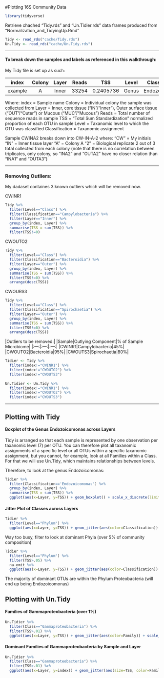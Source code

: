 #Plotting 16S Community Data

```{r}
library(tidyverse)
```

Retrieve chached "Tidy.rds" and "Un.Tidier.rds" data frames produced from "Normalization_and_TidyingUp.Rmd"
```{r}
Tidy <- read_rds("cache/Tidy.rds")
Un.Tidy <- read_rds("cache/Un.Tidy.rds")
```

---

#### To break down the samples and labels as referenced in this walkthrough:

My Tidy file is set up as such:

|index|Colony|Layer|Reads|TSS|Level|Classification|
|:---:|:---:|:---:|:---:|:---:|:---:|:---:|
|example|A|Inner|33254|0.2405736|Genus|Endozoicomonas|

Where:
index = Sample name
Colony = Individual colony the sample was collected from
Layer = Inner, core tissue ("IN"/"Inner"), Outer surface tissue ("OUT"/"Outer") or Mucous ("MUC"/"Mucous")
Reads = Total number of sequence reads in sample
TSS = "Total Sum Standardization" normalized proportion of each OTU in sample
Level = Taxanomic level to which the OTU was classified
Classification = Taxanomic assignment

Sample CWINA2 breaks down into CW-IN-A-2 where:
"CW" = My initials
"IN" = Inner tissue layer
"A" = Colony A
"2" = Biological replicate 2 out of 3 total collected from each colony (note that there is no correlation between triplicates, only colony, so "INA2" and "OUTA2" have no closer relation than "INA1" and "OUTA3")

---

### Removing Outliers:

My dadaset containes 3 known outliers which will be removed now.

CWINR1
```{r}
Tidy %>%
  filter(Level=="Class") %>%
  filter(Classification=="Campylobacteria") %>%
  filter(Layer=="Inner") %>%
  group_by(index, Layer) %>%
  summarise(TSS = sum(TSS)) %>%
  filter(TSS!=0)
```
CWOUTO2
```{r}
Tidy %>%
  filter(Level=="Class") %>%
  filter(Classification=="Bacteroidia") %>%
  filter(Layer=="Outer") %>%
  group_by(index, Layer) %>%
  summarise(TSS = sum(TSS)) %>%
  filter(TSS!=0) %>%
  arrange(desc(TSS))
```
CWOURS3
```{r}
Tidy %>%
  filter(Level=="Class") %>%
  filter(Classification=="Spirochaetia") %>%
  filter(Layer=="Outer") %>%
  group_by(index, Layer) %>%
  summarise(TSS = sum(TSS)) %>%
  filter(TSS!=0) %>%
  arrange(desc(TSS))
```


|Outliers to be removed:|
|Sample|Outlying Component|% of Sample Microbiome|
|:---:|:---:|:---:|
|CWINR1|Campylobacteria|45%|
|CWOUTO2|Bacteroidia|95%|
|CWOUTS3|Spirochaetia|80%|


```{r}
Tidier <- Tidy %>%
  filter(index!="CWINR1") %>%
  filter(index!="CWOUTO2") %>%
  filter(index!="CWOUTS3")
  
Un.Tidier <- Un.Tidy %>%
  filter(index!="CWINR1") %>%
  filter(index!="CWOUTO2") %>%
  filter(index!="CWOUTS3")
```

---

## Plotting with Tidy

#### Boxplot of the Genus Endozoicomonas across Layers

Tidy is arranged so that each sample is represented by one observation per taxanomic level (7) per OTU. You can therefore plot all taxanomic assignments of a specific level or all OTUs within a specific taxanomic assignment, but you cannot, for example, look at all Families within a Class. For that we will use Un.Tidy, which maintains relationships between levels.

Therefore, to look at the genus Endozoicomonas:

```{r}
Tidier %>%
  filter(Classification=='Endozoicomonas') %>%
  group_by(index, Layer) %>%
  summarise(TSS = sum(TSS)) %>%
  ggplot(aes(x=Layer, y=TSS)) + geom_boxplot() + scale_x_discrete(limits=c('Inner', 'Outer', 'Mucous'))
```

#### Jitter Plot of Classes across Layers
```{r}
Tidier %>% 
  filter(Level=="Phylum") %>%
  ggplot(aes(x=Layer, y=TSS)) + geom_jitter(aes(color=Classification)) + scale_x_discrete(limits=c('Inner', 'Outer', 'Mucous'))
```

Way too busy, filter to look at dominant Phyla (over 5% of community composition)
```{r}
Tidier %>% 
  filter(Level=="Phylum") %>%
  filter(TSS>.05) %>%
  na.omit %>%
  ggplot(aes(x=Layer, y=TSS)) + geom_jitter(aes(color=Classification)) + scale_x_discrete(limits=c('Inner', 'Outer', 'Mucous'))
```

The majority of dominant OTUs are within the Phylum Proteobacteria (will end up being Endozoicomonas)

## Plotting with Un.Tidy



#### Families of Gammaproteobacteria (over 1%)
```{r}
Un.Tidier %>% 
  filter(Class=="Gammaproteobacteria") %>%
  filter(TSS>.01) %>%
  ggplot(aes(x=Layer, y=TSS)) + geom_jitter(aes(color=Family)) + scale_x_discrete(limits=c('Inner', 'Outer', 'Mucous'))
```

#### Dominant Families of Gammaproteobacteria by Sample and Layer

```{r}
Un.Tidier %>% 
  filter(Class=="Gammaproteobacteria") %>%
  filter(TSS>.01) %>%
  ggplot(aes(x=Layer, y=index)) + geom_jitter(aes(size=TSS, color=Family)) + scale_x_discrete(limits=c('Inner', 'Outer', 'Mucous'))
```

